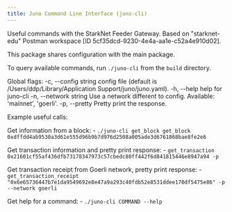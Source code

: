 ```yaml
---
title: Juno Command Line Interface (juno-cli)
---
```


Useful commands with the StarkNet Feeder Gateway. 
Based on "starknet-edu" Postman workspace [ID 5cf35dcd-9230-4e4a-aa1e-c52a4e910d02].

This package shares configuration with the main package.

To query available commands, run `./juno-cli` from the `build` directory.

Global flags:
  -c, --config string    config file (default is /Users/ddp/Library/Application Support/juno/juno.yaml).
  -h, --help             help for juno-cli
  -n, --network string   Use a network different to config. Available: 'mainnet', 'goerli'.
  -p, --pretty           Pretty print the response.

Example useful calls:

Get information from a block:
    - `./juno-cli get_block get_block 0xdffdd4ab9530a3d61e555d96b9b7d976d2508a005ade3d6761868bae8fe2e6`

Get transaction information and pretty print response:
    - `get_transaction 0x21601cf55af436dfb73178347973c57cbedc80ff442f6d841815446e8947a94 -p`

Get transaction receipt from Goerli network, pretty print response:
    - `get_transaction_receipt "0x6e65736447b7e1da9549692e8e47a9a293c40fdb52e8531ddee170df5475e86" -p --network goerli`

Get help for a command:
    - `./juno-cli COMMAND --help`